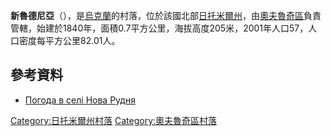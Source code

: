 {{coord|51|17|58|N|28|13|37|E|scale:30000|display=title}}
'''新魯德尼亞'''（{{lang-uk|Нова Рудня}}），是[[烏克蘭|烏克蘭]]的村落，位於該國北部[[日托米爾州|日托米爾州]]，由[[奧夫魯奇區|奧夫魯奇區]]負責管轄，始建於1840年，面積0.7平方公里，海拔高度205米，2001年人口57，人口密度每平方公里82.01人。

==參考資料==
* [http://weather.in.ua/ua/zhitomirskaja/17135 Погода в селі Нова Рудня] {{Wayback|url=http://weather.in.ua/ua/zhitomirskaja/17135 |date=20111219121525 }}

{{DEFAULTSORT:Нова Рудня}}
[[Category:日托米爾州村落|Category:日托米爾州村落]]
[[Category:奧夫魯奇區村落|Category:奧夫魯奇區村落]]

{{Zhytomyr-geo-stub}}